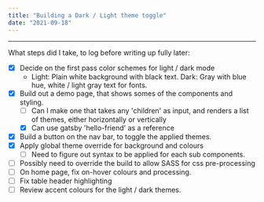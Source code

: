 ```yaml
---
title: "Building a Dark / Light theme toggle"
date: "2021-09-18"
---
```



<ThemeTester />

<hr />

What steps did I take, to log before writing up fully later:

- [x] Decide on the first pass color schemes for light / dark mode
  - Light: Plain white background with black text. Dark: Gray with blue hue, white / light gray text for fonts.
- [x] Build out a demo page, that shows somes of the components and styling.
  - [ ] Can I make one that takes any 'children' as input, and renders a list of themes, either horizontally or vertically
  - [x] Can use gatsby 'hello-friend' as a reference
- [x] Build a button on the nav bar, to toggle the applied themes.
- [x] Apply global theme override for background and colours
  - [ ] Need to figure out syntax to be applied for each sub components.
- [ ] Possibly need to override the build to allow SASS for css pre-processing
- [ ] On home page, fix on-hover colours and processing.
- [ ] Fix table header highlighting
- [ ] Review accent colours for the light / dark themes.
